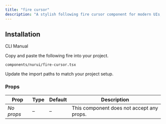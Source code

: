 ```yaml
---
title: "fire cursor"
description: "A stylish following fire cursor component for modern UIs, built with accessibility and animation in mind."
---
```


<ComponentPreview componentName="fireCursor" />

## Installation

<Tabs defaultValue="cli">

<TabsList>
  <TabsTrigger value="cli">CLI</TabsTrigger>
  <TabsTrigger value="manual">Manual</TabsTrigger>
</TabsList>

<TabsContent value="cli">
  <Cli />
</TabsContent>

<TabsContent value="manual">

<Steps>

<Step>Copy and paste the following fire into your project.</Step>

`components/nurui/fire-cursor.tsx`

<CodeBlock componentName="fireCursor" fileName="fire-cursor" />

<Step>Update the import paths to match your project setup.</Step>
   
</Steps>

</TabsContent>

</Tabs>

### Props

| Prop       | Type | Default | Description                               |
| ---------- | ---- | ------- | ----------------------------------------- |
| *No props* | –    | –       | This component does not accept any props. |